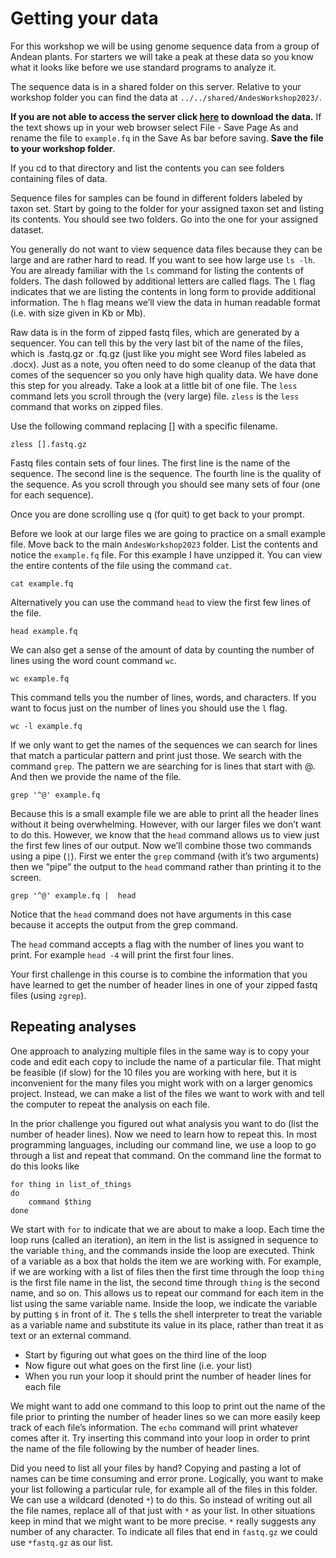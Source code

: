 # Getting your data

For this workshop we will be using genome sequence data from a group of Andean plants.
For starters we will take a peak at these data so you know what it looks like before we use standard programs to analyze it.

The sequence data is in a shared folder on this server.
Relative to your workshop folder you can find the data at
`../../shared/AndesWorkshop2023/`.

**If you are not able to access the server click [here](https://raw.githubusercontent.com/rachelss/Andes_workshop_codebook/main/example.fq) to download the data.** If the text shows up in your web browser select File - Save Page As and rename the file to `example.fq` in the Save As bar before saving. **Save the file to your workshop folder**.

If you cd to that directory and list the contents you can see folders containing files of data.

Sequence files for samples can be found in different folders labeled by taxon set.
Start by going to the folder for your assigned taxon set and listing its contents.
You should see two folders.
Go into the one for your assigned dataset.

You generally do not want to view sequence data files because they can be large and are rather hard to read.
If you want to see how large use `ls -lh`.
You are already familiar with the `ls` command for listing the contents of folders.
The dash followed by additional letters are called flags.
The `l` flag indicates that we are listing the contents in long form to provide additional information.
The `h` flag means we'll view the data in human readable format (i.e. with size given in Kb or Mb).

Raw data is in the form of zipped fastq files, which are generated by a sequencer. 
You can tell this by the very last bit of the name of the files, which is .fastq.gz or .fq.gz (just like you might see Word files labeled as .docx).
Just as a note, you often need to do some cleanup of the data that comes of the sequencer
so you only have high quality data.
We have done this step for you already.
Take a look at a little bit of one file.
The `less` command lets you scroll through the (very large) file. 
`zless` is the `less` command that works on zipped files.

Use the following command replacing [] with a specific filename.

```
zless [].fastq.gz
```

Fastq files contain sets of four lines. 
The first line is the name of the sequence. 
The second line is the sequence. 
The fourth line is the quality of the sequence. 
As you scroll through you should see many sets of four (one for each sequence).

Once you are done scrolling use q (for quit) to get back to your prompt.

Before we look at our large files we are going to practice on a small example file.
Move back to the main `AndesWorkshop2023` folder.
List the contents and notice the `example.fq` file.
For this example I have unzipped it.
You can view the entire contents of the file using the command `cat`.

```
cat example.fq
```

Alternatively you can use the command `head` to view the first few lines of the file.

```
head example.fq
```

We can also get a sense of the amount of data by counting the number of lines using the word count command `wc`.

```
wc example.fq
```

This command tells you the number of lines, words, and characters. If you want to focus just on the number of lines you should use the `l` flag.

```
wc -l example.fq
```

If we only want to get the names of the sequences we can search for lines that match a particular pattern and print just those. We search with the command `grep`. The pattern we are searching for is lines that start with @. And then we provide the name of the file. 

```
grep '^@' example.fq
```

Because this is a small example file we are able to print all the header lines without it being overwhelming. However, with our larger files we don't want to do this. However, we know that the `head` command allows us to view just the first few lines of our output. Now we'll combine those two commands using a pipe (`|`). First we enter the `grep` command (with it's two arguments) then we "pipe" the output to the `head` command rather than printing it to the screen.

```
grep '^@' example.fq |  head
```

Notice that the `head` command does not have arguments in this case because it accepts the output from the grep command.

The `head` command accepts a flag with the number of lines you want to print.
For example `head -4` will print the first four lines.

Your first challenge in this course is to combine the information that you have learned to get the number of header lines in one of your zipped fastq files (using `zgrep`).


## Repeating analyses

One approach to analyzing multiple files in the same way is to copy your code and edit each copy to include the name of a particular file. That might be feasible (if slow) for the 10 files you are working with here, but it is inconvenient for the many files you might work with on a larger genomics project. Instead, we can make a list of the files we want to work with and tell the computer to repeat the analysis on each file.

In the prior challenge you figured out what analysis you want to do (list the number of header lines). Now we need to learn how to repeat this. In most programming languages, including our command line, we use a loop to go through a list and repeat that command. On the command line the format to do this looks like

```
for thing in list_of_things
do
    command $thing
done
```

We start with `for` to indicate that we are about to make a loop.
Each time the loop runs (called an iteration), an item in the list is assigned in sequence to the variable `thing`, and the commands inside the loop are executed.
Think of a variable as a box that holds the item we are working with.
For example, if we are working with a list of files then the first time
through the loop `thing` is the first file name in the list,
the second time through `thing` is the second name, and so on.
This allows us to repeat our command for each item in the list using the same variable name.
Inside the loop, we indicate the variable by putting `$` in front of it. 
The `$` tells the shell interpreter to treat the variable as a variable name and substitute its value in its place, rather than treat it as text or an external command.

* Start by figuring out what goes on the third line of the loop
* Now figure out what goes on the first line (i.e. your list)
* When you run your loop it should print the number of header lines for each file

We might want to add one command to this loop to print out the name of the file prior to printing the number of header lines so we can more easily keep track of each file's information. The `echo` command will print whatever comes after it. Try inserting this command into your loop in order to print the name of the file following by the number of header lines.

Did you need to list all your files by hand? Copying and pasting a lot of names can be time consuming and error prone. Logically, you want to make your list following a particular rule, for example all of the files in this folder. We can use a wildcard (denoted `*`) to do this. So instead of writing out all the file names, replace all of that just with `*` as your list.
In other situations keep in mind that we might want to be more precise.
`*` really suggests any number of any character.
To indicate all files that end in `fastq.gz` we could use `*fastq.gz` as our list.
